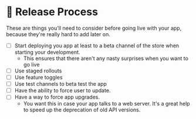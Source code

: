
# 🚀 Release Process

<Callout emoji="⚠️">
  These are things you'll need to consider before going live with your app, because they're really hard to add later on.
</Callout>

- [ ] Start deploying you app at least to a beta channel of the store when starting your development.
  - This ensures that there aren't any nasty surprises when you want to go live
- [ ] Use staged rollouts
- [ ] Use feature toggles
- [ ] Use test channels to beta test the app
- [ ] Have the ability to force user to update.
- [ ] Have a way to force app upgrades.
  - You want this in case your app talks to a web server. It's a great help to speed up the deprecation of old API versions.
